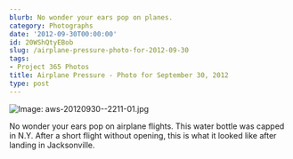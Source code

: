 ```yaml
---
blurb: No wonder your ears pop on planes.
category: Photographs
date: '2012-09-30T00:00:00'
id: 20WShQtyEBob
slug: /airplane-pressure-photo-for-2012-09-30
tags:
- Project 365 Photos
title: Airplane Pressure - Photo for September 30, 2012
type: post
---
```


![Image: aws-20120930--2211-01.jpg](/aws-20120930--2211-01.jpg)

No wonder your ears pop on airplane flights. This water bottle was capped in N.Y. After a short flight without opening, this is what it looked like after landing in Jacksonville.